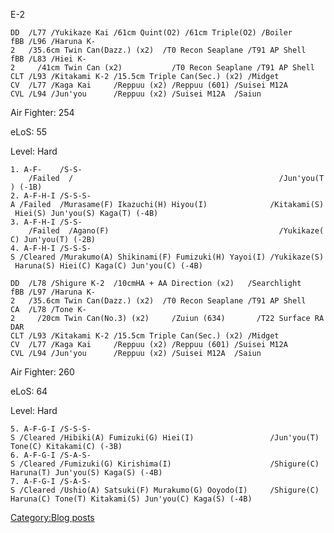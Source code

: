 E-2
 DD  /L77 /Yukikaze Kai /61cm Quint(O2) /61cm Triple(O2) /Boiler
 fBB /L96 /Haruna K-2   /35.6cm Twin Can(Dazz.) (x2)  /T0 Recon Seaplane /T91 AP Shell
 fBB /L83 /Hiei K-2<span class="Apple-tab-span" style="white-space:pre"> </span>    /41cm Twin Can (x2)           /T0 Recon Seaplane /T91 AP Shell
 CLT /L93 /Kitakami K-2 /15.5cm Triple Can(Sec.) (x2) /Midget
 CV  /L77 /Kaga Kai     /Reppuu (x2) /Reppuu (601) /Suisei M12A
 CVL /L94 /Jun'you      /Reppuu (x2) /Suisei M12A  /Saiun
Air Fighter: 254

eLoS: 55

Level: Hard
 1. A-F-    /S-S-    /Failed  /                                              /Jun'you(T) (-1B)
 2. A-F-H-I /S-S-S-A /Failed  /Murasame(F) Ikazuchi(H) Hiyou(I)              /Kitakami(S) Hiei(S) Jun'you(S) Kaga(T) (-4B)
 3. A-F-H-I /S-S-    /Failed  /Agano(F)                                      /Yukikaze(C) Jun'you(T) (-2B)
 4. A-F-H-I /S-S-S-S /Cleared /Murakumo(A) Shikinami(F) Fumizuki(H) Yayoi(I) /Yukikaze(S) Haruna(S) Hiei(C) Kaga(C) Jun'you(C) (-4B)


 DD  /L78 /Shigure K-2  /10cmHA + AA Direction (x2)   /Searchlight
 fBB /L97 /Haruna K-2   /35.6cm Twin Can(Dazz.) (x2)  /T0 Recon Seaplane /T91 AP Shell
 CA  /L78 /Tone K-2<span class="Apple-tab-span" style="white-space:pre"> </span>    /20cm Twin Can(No.3) (x2)     /Zuiun (634)       /T22 Surface RADAR
 CLT /L93 /Kitakami K-2 /15.5cm Triple Can(Sec.) (x2) /Midget
 CV  /L77 /Kaga Kai     /Reppuu (x2) /Reppuu (601) /Suisei M12A
 CVL /L94 /Jun'you      /Reppuu (x2) /Suisei M12A  /Saiun
Air Fighter: 260

eLoS: 64

Level: Hard
 5. A-F-G-I /S-S-S-S /Cleared /Hibiki(A) Fumizuki(G) Hiei(I)                 /Jun'you(T) Tone(C) Kitakami(C) (-3B)
 6. A-F-G-I /S-A-S-S /Cleared /Fumizuki(G) Kirishima(I)                      /Shigure(C) Haruna(T) Jun'you(S) Kaga(S) (-4B)
 7. A-F-G-I /S-A-S-S /Cleared /Ushio(A) Satsuki(F) Murakumo(G) Ooyodo(I)     /Shigure(C) Haruna(C) Tone(T) Kitakami(S) Jun'you(C) Kaga(S) (-4B)
[[Category:Blog posts]]